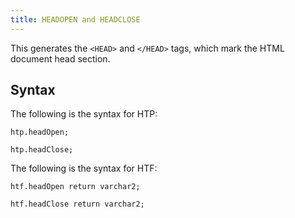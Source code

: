 ```yaml
---
title: HEADOPEN and HEADCLOSE
---
```


This generates the `<HEAD>` and `</HEAD>` tags, which mark the HTML document head section.

## Syntax

The following is the syntax for HTP:
```
htp.headOpen;

htp.headClose;
```

The following is the syntax for HTF:
```
htf.headOpen return varchar2;

htf.headClose return varchar2;
```
